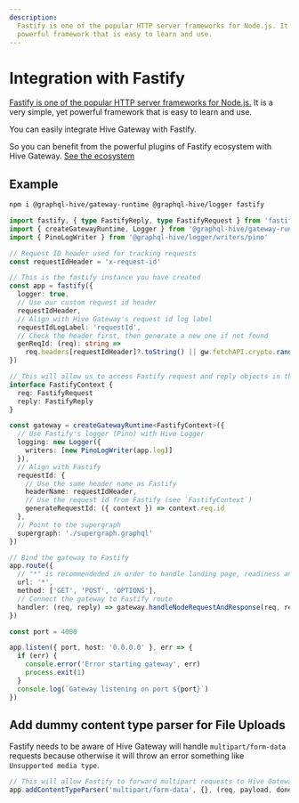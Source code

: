 ```yaml
---
description:
  Fastify is one of the popular HTTP server frameworks for Node.js. It is a very simple, yet
  powerful framework that is easy to learn and use.
---
```



# Integration with Fastify

[Fastify is one of the popular HTTP server frameworks for Node.js.](https://www.fastify.io/) It is a
very simple, yet powerful framework that is easy to learn and use.

You can easily integrate Hive Gateway with Fastify.

So you can benefit from the powerful plugins of Fastify ecosystem with Hive Gateway.
[See the ecosystem](https://fastify.io/docs/latest/Guides/Ecosystem)

## Example

```sh npm2yarn
npm i @graphql-hive/gateway-runtime @graphql-hive/logger fastify
```

```ts
import fastify, { type FastifyReply, type FastifyRequest } from 'fastify'
import { createGatewayRuntime, Logger } from '@graphql-hive/gateway-runtime'
import { PinoLogWriter } from '@graphql-hive/logger/writers/pino'

// Request ID header used for tracking requests
const requestIdHeader = 'x-request-id'

// This is the fastify instance you have created
const app = fastify({
  logger: true,
  // Use our custom request id header
  requestIdHeader,
  // Align with Hive Gateway's request id log label
  requestIdLogLabel: 'requestId',
  // Check the header first, then generate a new one if not found
  genReqId: (req): string =>
    req.headers[requestIdHeader]?.toString() || gw.fetchAPI.crypto.randomUUID()
})

// This will allow us to access Fastify request and reply objects in the gateway
interface FastifyContext {
  req: FastifyRequest
  reply: FastifyReply
}

const gateway = createGatewayRuntime<FastifyContext>({
  // Use Fastify's logger (Pino) with Hive Logger
  logging: new Logger({
    writers: [new PinoLogWriter(app.log)]
  }),
  // Align with Fastify
  requestId: {
    // Use the same header name as Fastify
    headerName: requestIdHeader,
    // Use the request id from Fastify (see `FastifyContext`)
    generateRequestId: ({ context }) => context.req.id
  },
  // Point to the supergraph
  supergraph: './supergraph.graphql'
})

// Bind the gateway to Fastify
app.route({
  // "*" is recommendeded in order to handle landing page, readiness and other related endpoints
  url: '*',
  method: ['GET', 'POST', 'OPTIONS'],
  // Connect the gateway to Fastify route
  handler: (req, reply) => gateway.handleNodeRequestAndResponse(req, reply, { req, reply })
})

const port = 4000

app.listen({ port, host: '0.0.0.0' }, err => {
  if (err) {
    console.error('Error starting gateway', err)
    process.exit(1)
  }
  console.log(`Gateway listening on port ${port}`)
})
```

## Add dummy content type parser for File Uploads

Fastify needs to be aware of Hive Gateway will handle `multipart/form-data` requests because
otherwise it will throw an error something like `Unsupported media type`.

```ts
// This will allow Fastify to forward multipart requests to Hive Gateway
app.addContentTypeParser('multipart/form-data', {}, (req, payload, done) => done(null))
```
